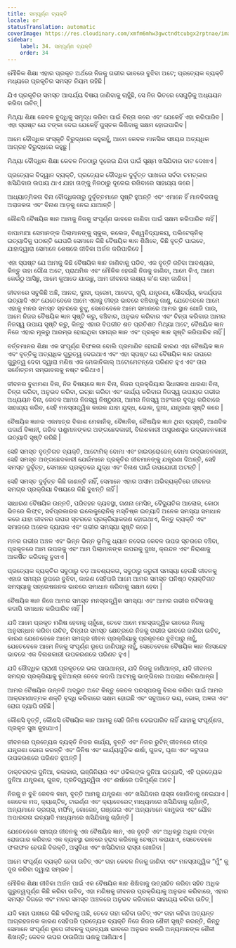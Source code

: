 ```yaml
---
title: ସମ୍ପୂର୍ଣ୍ଣ ବ୍ୟକ୍ତି
locale: or
statusTranslation: automatic
coverImage: https://res.cloudinary.com/xmfm6mhw3gwctndtcubgx2rptnae/image/upload/v1740337243/small_cover_educacion_fundamental_a051170f1c.webp
sidebar:
    label: 34. ସମ୍ପୂର୍ଣ୍ଣ ବ୍ୟକ୍ତି
    order: 34
---
```

ମୌଳିକ ଶିକ୍ଷା ଏହାର ପ୍ରକୃତ ଅର୍ଥରେ ନିଜକୁ ଗଭୀର ଭାବରେ ବୁଝିବା ଅଟେ; ପ୍ରତ୍ୟେକ ବ୍ୟକ୍ତି ମଧ୍ୟରେ ପ୍ରକୃତିର ସମସ୍ତ ନିୟମ ରହିଛି |

ଯିଏ ପ୍ରକୃତିର ସମସ୍ତ ଆଶ୍ଚର୍ଯ୍ୟ ବିଷୟ ଜାଣିବାକୁ ଚାହୁଁଛି, ସେ ନିଜ ଭିତରେ ସେଗୁଡ଼ିକୁ ଅଧ୍ୟୟନ କରିବା ଉଚିତ୍ |

ମିଥ୍ୟା ଶିକ୍ଷା କେବଳ ବୁଦ୍ଧିକୁ ସମୃଦ୍ଧ କରିବା ପାଇଁ ଚିନ୍ତା କରେ ଏବଂ ଯେକେହିଁ ଏହା କରିପାରିବ | ଏହା ସ୍ପଷ୍ଟ ଯେ ଟଙ୍କା ଦେଇ ଯେକେହିଁ ପୁସ୍ତକ କିଣିବାକୁ ସକ୍ଷମ ହୋଇପାରିବ |

ଆମେ ବୌଦ୍ଧିକ ସଂସ୍କୃତି ବିରୁଦ୍ଧରେ କହୁନାହୁଁ, ଆମେ କେବଳ ମାନସିକ ସଞ୍ଚୟର ଅତ୍ୟଧିକ ଆଗ୍ରହ ବିରୁଦ୍ଧରେ କହୁଛୁ |

ମିଥ୍ୟା ବୌଦ୍ଧିକ ଶିକ୍ଷା କେବଳ ନିଜଠାରୁ ଦୂରେଇ ଯିବା ପାଇଁ ସୂକ୍ଷ୍ମ ଖସିଯିବାର ବାଟ ଦେଖାଏ |

ପ୍ରତ୍ୟେକ ବିଦ୍ୱାନ ବ୍ୟକ୍ତି, ପ୍ରତ୍ୟେକ ବୌଦ୍ଧିକ ଦୁର୍ବୃତ୍ତ ପାଖରେ ସର୍ବଦା ଚମତ୍କାର ଖସିଯିବାର ଉପାୟ ଥାଏ ଯାହା ତାଙ୍କୁ ନିଜଠାରୁ ଦୂରେଇ ରଖିବାରେ ସାହାଯ୍ୟ କରେ |

ଆଧ୍ୟାତ୍ମିକତା ବିନା ବୌଦ୍ଧିକତାରୁ ଦୁର୍ବୃତ୍ତମାନେ ସୃଷ୍ଟି ହୁଅନ୍ତି ଏବଂ ଏମାନେ ହିଁ ମାନବିକତାକୁ ଅରାଜକତା ଏବଂ ବିନାଶ ଆଡ଼କୁ ନେଇ ଯାଆନ୍ତି |

କୌଣସି ବୈଷୟିକ ଜ୍ଞାନ ଆମକୁ ନିଜକୁ ସଂପୂର୍ଣ୍ଣ ଭାବରେ ଜାଣିବା ପାଇଁ ସକ୍ଷମ କରିପାରିବ ନାହିଁ |

ବାପାମାଆ ସେମାନଙ୍କ ପିଲାମାନଙ୍କୁ ସ୍କୁଲ, କଲେଜ, ବିଶ୍ୱବିଦ୍ୟାଳୟ, ପଲିଟେକ୍ନିକ୍ ଇତ୍ୟାଦିକୁ ପଠାନ୍ତି ଯେପରି ସେମାନେ କିଛି ବୈଷୟିକ ଜ୍ଞାନ ଶିଖିବେ, କିଛି ବୃତ୍ତି ପାଇବେ, ଯାହାଦ୍ୱାରା ସେମାନେ ଶେଷରେ ଜୀବିକା ଅର୍ଜନ କରିପାରିବେ |

ଏହା ସ୍ପଷ୍ଟ ଯେ ଆମକୁ କିଛି ବୈଷୟିକ ଜ୍ଞାନ ଜାଣିବାକୁ ପଡିବ, ଏକ ବୃତ୍ତି ରହିବା ଆବଶ୍ୟକ, କିନ୍ତୁ ତାହା ଗୌଣ ଅଟେ, ପ୍ରାଥମିକ ଏବଂ ମୌଳିକ ହେଉଛି ନିଜକୁ ଜାଣିବା, ଆମେ କିଏ, ଆମେ କେଉଁଠୁ ଆସିଛୁ, ଆମେ କୁଆଡେ ଯାଉଛୁ, ଆମ ଜୀବନର ଲକ୍ଷ୍ୟ କ’ଣ ତାହା ଜାଣିବା |

ଜୀବନରେ ସବୁକିଛି ଅଛି, ଆନନ୍ଦ, ଦୁଃଖ, ପ୍ରେମ, ଆବେଗ, ଖୁସି, ଯନ୍ତ୍ରଣା, ସୌନ୍ଦର୍ଯ୍ୟ, କଦର୍ଯ୍ୟତା ଇତ୍ୟାଦି ଏବଂ ଯେତେବେଳେ ଆମେ ଏହାକୁ ତୀବ୍ର ଭାବରେ ବଞ୍ଚିବାକୁ ଜାଣୁ, ଯେତେବେଳେ ଆମେ ଏହାକୁ ମନର ସମସ୍ତ ସ୍ତରରେ ବୁଝୁ, ସେତେବେଳେ ଆମେ ସମାଜରେ ଆମର ସ୍ଥାନ ଖୋଜି ପାଉ, ଆମେ ନିଜର ବୈଷୟିକ ଜ୍ଞାନ ସୃଷ୍ଟି କରୁ, ବଞ୍ଚିବାର, ଅନୁଭବ କରିବାର ଏବଂ ଚିନ୍ତା କରିବାର ଆମର ନିଜସ୍ୱ ଉପାୟ ସୃଷ୍ଟି କରୁ, କିନ୍ତୁ ଏହାର ବିପରୀତ ଶତ ପ୍ରତିଶତ ମିଥ୍ୟା ଅଟେ, ବୈଷୟିକ ଜ୍ଞାନ ନିଜେ ଏହାର ମୂଳରୁ ଆରମ୍ଭ ହୋଇଥିବା ସମଗ୍ର ଜ୍ଞାନ ଏବଂ ପ୍ରକୃତ ଜ୍ଞାନ ସୃଷ୍ଟି କରିପାରିବ ନାହିଁ |

ବର୍ତ୍ତମାନର ଶିକ୍ଷା ଏକ ସଂପୂର୍ଣ୍ଣ ବିଫଳତା ବୋଲି ପ୍ରମାଣିତ ହୋଇଛି କାରଣ ଏହା ବୈଷୟିକ ଜ୍ଞାନ ଏବଂ ବୃତ୍ତିକୁ ଅତ୍ୟଧିକ ଗୁରୁତ୍ୱ ଦେଇଥାଏ ଏବଂ ଏହା ସ୍ପଷ୍ଟ ଯେ ବୈଷୟିକ ଜ୍ଞାନ ଉପରେ ଗୁରୁତ୍ୱ ଦେବା ଦ୍ୱାରା ମଣିଷ ଏକ ମେକାନିକାଲ୍ ଅଟୋମେଟନ୍ରେ ପରିଣତ ହୁଏ ଏବଂ ତାର ସର୍ବୋତ୍ତମ ସମ୍ଭାବନାକୁ ନଷ୍ଟ କରିଥାଏ |

ଜୀବନର ବୁଝାମଣା ବିନା, ନିଜ ବିଷୟରେ ଜ୍ଞାନ ବିନା, ନିଜର ପ୍ରକ୍ରିୟାର ସିଧାସଳଖ ଧାରଣା ବିନା, ଚିନ୍ତା କରିବା, ଅନୁଭବ କରିବା, ଇଚ୍ଛା କରିବା ଏବଂ କାର୍ଯ୍ୟ କରିବାର ନିଜସ୍ୱ ଉପାୟର ଗଭୀର ଅଧ୍ୟୟନ ବିନା, କେବଳ ଆମର ନିଜସ୍ୱ ନିଷ୍ଠୁରତା, ଆମର ନିଜସ୍ୱ ଅହଂକାର ବୃଦ୍ଧି କରିବାରେ ସାହାଯ୍ୟ କରିବ, ସେହି ମନସ୍ତାତ୍ତ୍ୱିକ କାରକ ଯାହା ଯୁଦ୍ଧ, ଭୋକ, ଦୁଃଖ, ଯନ୍ତ୍ରଣା ସୃଷ୍ଟି କରେ |

ବୈଷୟିକ ଜ୍ଞାନର ଏକମାତ୍ର ବିକାଶ ମେକାନିକ୍, ବୈଜ୍ଞାନିକ, ବୈଷୟିକ ଜ୍ଞାନ ଥିବା ବ୍ୟକ୍ତି, ଆଣବିକ ପଦାର୍ଥ ବିଜ୍ଞାନୀ, ଗରିବ ପଶୁମାନଙ୍କର ଅଙ୍ଗଛେଦକାରୀ, ବିନାଶକାରୀ ଅସ୍ତ୍ରଶସ୍ତ୍ର ଉଦ୍ଭାବନକାରୀ ଇତ୍ୟାଦି ସୃଷ୍ଟି କରିଛି |

ସେହି ସମସ୍ତ ବୃତ୍ତିଗତ ବ୍ୟକ୍ତି, ଆଟୋମିକ୍ ବୋମା ଏବଂ ହାଇଡ୍ରୋଜେନ୍ ବୋମା ଉଦ୍ଭାବନକାରୀ, ସେହି ସମସ୍ତ ଅଙ୍ଗଛେଦକାରୀ ଯେଉଁମାନେ ପ୍ରକୃତିର ଜୀବମାନଙ୍କୁ ଯନ୍ତ୍ରଣା ଦିଅନ୍ତି, ସେହି ସମସ୍ତ ଦୁର୍ବୃତ୍ତ, ସେମାନେ ପ୍ରକୃତରେ ଯୁଦ୍ଧ ଏବଂ ବିନାଶ ପାଇଁ ଉପଯୋଗୀ ଅଟନ୍ତି |

ସେହି ସମସ୍ତ ଦୁର୍ବୃତ୍ତ କିଛି ଜାଣନ୍ତି ନାହିଁ, ସେମାନେ ଏହାର ଅସୀମ ଅଭିବ୍ୟକ୍ତିରେ ଜୀବନର ସମଗ୍ର ପ୍ରକ୍ରିୟା ବିଷୟରେ କିଛି ବୁଝନ୍ତି ନାହିଁ |

ସାଧାରଣ ବୈଷୟିକ ଉନ୍ନତି, ପରିବହନ ବ୍ୟବସ୍ଥା, ଗଣନା ମେସିନ୍, ବୈଦ୍ୟୁତିକ ଆଲୋକ, କୋଠା ଭିତରେ ଲିଫ୍ଟ, ସର୍ବପ୍ରକାରର ଇଲେକ୍ଟ୍ରୋନିକ୍ ମସ୍ତିଷ୍କ ଇତ୍ୟାଦି ଅନେକ ସମସ୍ୟା ସମାଧାନ କରେ ଯାହା ଜୀବନର ଉପର ସ୍ତରରେ ପ୍ରକ୍ରିୟାକରଣ ହୋଇଥାଏ, କିନ୍ତୁ ବ୍ୟକ୍ତି ଏବଂ ସମାଜରେ ଅନେକ ବ୍ୟାପକ ଏବଂ ଗଭୀର ସମସ୍ୟା ସୃଷ୍ଟି କରେ |

ମନର ଗଭୀର ଅଞ୍ଚଳ ଏବଂ ଭିନ୍ନ ଭିନ୍ନ ଭୂମିକୁ ଧ୍ୟାନ ନଦେଇ କେବଳ ଉପର ସ୍ତରରେ ବଞ୍ଚିବା, ପ୍ରକୃତରେ ଆମ ଉପରକୁ ଏବଂ ଆମ ପିଲାମାନଙ୍କ ଉପରକୁ ଦୁଃଖ, କ୍ରନ୍ଦନ ଏବଂ ନିରାଶାକୁ ଆକର୍ଷିତ କରିବାକୁ ବୁଝାଏ |

ପ୍ରତ୍ୟେକ ବ୍ୟକ୍ତିର ସବୁଠାରୁ ବଡ଼ ଆବଶ୍ୟକତା, ସବୁଠାରୁ ଜରୁରୀ ସମସ୍ୟା ହେଉଛି ଜୀବନକୁ ଏହାର ସମଗ୍ର ରୂପରେ ବୁଝିବା, କାରଣ ସେହିପରି ଆମେ ଆମର ସମସ୍ତ ଘନିଷ୍ଠ ବ୍ୟକ୍ତିଗତ ସମସ୍ୟାକୁ ସନ୍ତୋଷଜନକ ଭାବରେ ସମାଧାନ କରିବାକୁ ସକ୍ଷମ ହେବା |

ବୈଷୟିକ ଜ୍ଞାନ ନିଜେ ଆମର ସମସ୍ତ ମନସ୍ତାତ୍ତ୍ୱିକ ସମସ୍ୟା ଏବଂ ଆମର ଗଭୀର ଜଟିଳତାକୁ କଦାପି ସମାଧାନ କରିପାରିବ ନାହିଁ |

ଯଦି ଆମେ ପ୍ରକୃତ ମଣିଷ ହେବାକୁ ଚାହୁଁଛେ, ତେବେ ଆମେ ମନସ୍ତାତ୍ତ୍ୱିକ ଭାବରେ ନିଜକୁ ଅନୁସନ୍ଧାନ କରିବା ଉଚିତ୍, ଚିନ୍ତାର ସମସ୍ତ କ୍ଷେତ୍ରରେ ନିଜକୁ ଗଭୀର ଭାବରେ ଜାଣିବା ଉଚିତ୍, କାରଣ ଯେତେବେଳେ ଆମେ ସମଗ୍ର ଜୀବନ ପ୍ରକ୍ରିୟାକୁ ପ୍ରକୃତରେ ବୁଝିପାରୁ ନାହୁଁ, ଯେତେବେଳେ ଆମେ ନିଜକୁ ସଂପୂର୍ଣ୍ଣ ରୂପେ ଜାଣିପାରୁ ନାହୁଁ, ସେତେବେଳେ ବୈଷୟିକ ଜ୍ଞାନ ନିଃସନ୍ଦେହ ଭାବରେ ଏକ ବିନାଶକାରୀ ଉପକରଣରେ ପରିଣତ ହୁଏ |

ଯଦି ବୌଦ୍ଧିକ ପ୍ରାଣୀ ପ୍ରକୃତରେ ଭଲ ପାଉଥାନ୍ତା, ଯଦି ନିଜକୁ ଜାଣିଥାନ୍ତା, ଯଦି ଜୀବନର ସମଗ୍ର ପ୍ରକ୍ରିୟାକୁ ବୁଝିଥାନ୍ତା ତେବେ କଦାପି ଆଟମ୍କୁ ଭାଙ୍ଗିବାର ଅପରାଧ କରିନଥାନ୍ତା |

ଆମର ବୈଷୟିକ ଉନ୍ନତି ଅଦ୍ଭୁତ ଅଟେ କିନ୍ତୁ କେବଳ ପରସ୍ପରକୁ ବିନାଶ କରିବା ପାଇଁ ଆମର ଆକ୍ରମଣାତ୍ମକ ଶକ୍ତି ବୃଦ୍ଧି କରିବାରେ ସକ୍ଷମ ହୋଇଛି ଏବଂ ସବୁଆଡେ ଭୟ, ଭୋକ, ଅଜ୍ଞତା ଏବଂ ରୋଗ ବ୍ୟାପି ରହିଛି |

କୌଣସି ବୃତ୍ତି, କୌଣସି ବୈଷୟିକ ଜ୍ଞାନ ଆମକୁ ସେହି ଜିନିଷ ଦେଇପାରିବ ନାହିଁ ଯାହାକୁ ସଂପୂର୍ଣ୍ଣତା, ପ୍ରକୃତ ସୁଖ କୁହାଯାଏ |

ଜୀବନରେ ପ୍ରତ୍ୟେକ ବ୍ୟକ୍ତି ନିଜର କାର୍ଯ୍ୟ, ବୃତ୍ତି ଏବଂ ନିଜର ରୁଟିନ୍ ଜୀବନରେ ତୀବ୍ର ଯନ୍ତ୍ରଣା ଭୋଗ କରନ୍ତି ଏବଂ ଜିନିଷ ଏବଂ କାର୍ଯ୍ୟଗୁଡ଼ିକ ଈର୍ଷା, ଗୁଜବ, ଘୃଣା ଏବଂ କଟୁତାର ଉପକରଣରେ ପରିଣତ ହୁଅନ୍ତି |

ଡାକ୍ତରଙ୍କ ଦୁନିଆ, କଳାକାର, ଇଞ୍ଜିନିୟର ଏବଂ ଓକିଲଙ୍କ ଦୁନିଆ ଇତ୍ୟାଦି, ଏହି ପ୍ରତ୍ୟେକ ଦୁନିଆ ଯନ୍ତ୍ରଣା, ଗୁଜବ, ପ୍ରତିଦ୍ୱନ୍ଦ୍ୱିତା ଏବଂ ଈର୍ଷାରେ ପରିପୂର୍ଣ୍ଣ ଅଟେ |

ନିଜକୁ ନ ବୁଝି କେବଳ କାମ, ବୃତ୍ତି ଆମକୁ ଯନ୍ତ୍ରଣା ଏବଂ ଖସିଯିବାର ରାସ୍ତା ଖୋଜିବାକୁ ନେଇଯାଏ | କେତେକ ମଦ, କ୍ୟାଣ୍ଟିନ୍, ଟାଭର୍ଣ୍ଣ ଏବଂ କ୍ୟାବେରେଟ୍ ମାଧ୍ୟମରେ ଖସିଯିବାକୁ ଚାହାଁନ୍ତି, ଅନ୍ୟମାନେ ଡ୍ରଗ୍ସ, ମର୍ଫିନ୍, କୋକେନ୍, ଗଞ୍ଜେଇ ଏବଂ ଅନ୍ୟମାନେ କାମୁକତା ଏବଂ ଯୌନ ଅପାରଗତା ଇତ୍ୟାଦି ମାଧ୍ୟମରେ ଖସିଯିବାକୁ ଚାହାଁନ୍ତି |

ଯେତେବେଳେ ସମଗ୍ର ଜୀବନକୁ ଏକ ବୈଷୟିକ ଜ୍ଞାନ, ଏକ ବୃତ୍ତି ଏବଂ ଅଧିକରୁ ଅଧିକ ଟଙ୍କା ରୋଜଗାର କରିବାର ଏକ ବ୍ୟବସ୍ଥା ଭାବରେ ହ୍ରାସ କରିବାକୁ ଚେଷ୍ଟା କରାଯାଏ, ସେତେବେଳେ ଫଳାଫଳ ହେଉଛି ବିରକ୍ତି, ଅସୁବିଧା ଏବଂ ଖସିଯିବାର ରାସ୍ତା ଖୋଜିବା |

ଆମେ ସଂପୂର୍ଣ୍ଣ ବ୍ୟକ୍ତି ହେବା ଉଚିତ୍ ଏବଂ ତାହା କେବଳ ନିଜକୁ ଜାଣିବା ଏବଂ ମନସ୍ତାତ୍ତ୍ୱିକ “ମୁଁ” କୁ ଦୂର କରିବା ଦ୍ୱାରା ସମ୍ଭବ |

ମୌଳିକ ଶିକ୍ଷା ଜୀବିକା ଅର୍ଜନ ପାଇଁ ଏକ ବୈଷୟିକ ଜ୍ଞାନ ଶିଖିବାକୁ ଉତ୍ସାହିତ କରିବା ସହିତ ଅଧିକ ଗୁରୁତ୍ୱପୂର୍ଣ୍ଣ କିଛି କରିବା ଉଚିତ୍, ଏହା ମଣିଷକୁ ଜୀବନର ପ୍ରକ୍ରିୟାକୁ ଅନୁଭବ କରିବାରେ, ଏହାର ସମସ୍ତ ଦିଗରେ ଏବଂ ମନର ସମସ୍ତ ଅଞ୍ଚଳରେ ଅନୁଭବ କରିବାରେ ସାହାଯ୍ୟ କରିବା ଉଚିତ୍ |

ଯଦି କାହା ପାଖରେ କିଛି କହିବାକୁ ଅଛି, ତେବେ ତାହା କହିବା ଉଚିତ୍ ଏବଂ ତାହା କହିବା ଅତ୍ୟନ୍ତ ଆଗ୍ରହଜନକ କାରଣ ସେହିପରି ପ୍ରତ୍ୟେକ ବ୍ୟକ୍ତି ନିଜେ ନିଜର ଶୈଳୀ ସୃଷ୍ଟି କରନ୍ତି, କିନ୍ତୁ ସେମାନେ ସଂପୂର୍ଣ୍ଣ ରୂପେ ଜୀବନକୁ ପ୍ରତ୍ୟକ୍ଷ ଭାବରେ ଅନୁଭବ ନକରି ଅନ୍ୟମାନଙ୍କ ଶୈଳୀ ଶିଖନ୍ତି; କେବଳ ଉପର ଠାଉରିଆ ପଣକୁ ଆଣିଥାଏ |

